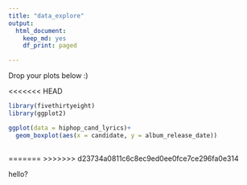 ```yaml
---
title: "data_explore"
output: 
  html_document:
    keep_md: yes
    df_print: paged

---
```


Drop your plots below :)


<<<<<<< HEAD
```r
library(fivethirtyeight)
library(ggplot2)
```

```r
ggplot(data = hiphop_cand_lyrics)+
  geom_boxplot(aes(x = candidate, y = album_release_date))
  
```

=======
>>>>>>> d23734a0811c6c8ec9ed0ee0fce7ce296fa0e314

hello?
